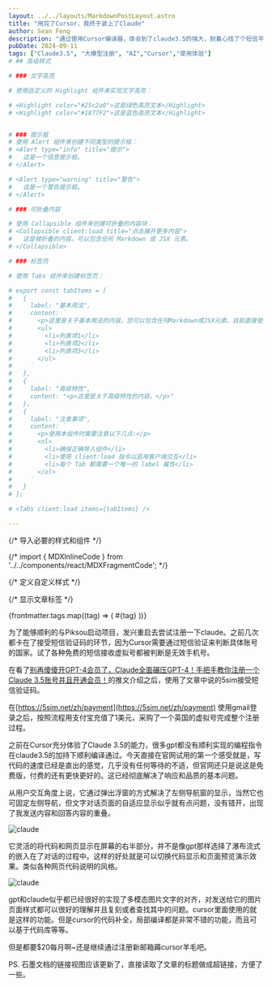 ```yaml
---
layout: ../../layouts/MarkdownPostLayout.astro
title: "用完了Cursor，我终于装上了Claude"
author: Sean Feng
description: "通过使用Cursor编译器，体会到了claude3.5的强大，耐着心找了个短信平台验证了claude的账号，总算是注册成功了"
pubDate: 2024-09-11
tags: ["Claude3.5", "大模型注册", "AI","Cursor","使用体验"]
# ## 高级样式

# ### 文字高亮

# 使用自定义的 Highlight 组件来实现文字高亮：

# <Highlight color="#25c2a0">这是绿色高亮文本</Highlight>
# <Highlight color="#1877F2">这是蓝色高亮文本</Highlight>


# ### 提示框
# 使用 Alert 组件来创建不同类型的提示框：
# <Alert type="info" title="提示">
#   这是一个信息提示框。
# </Alert>

# <Alert type="warning" title="警告">
#   这是一个警告提示框。
# </Alert>

# ### 可折叠内容

# 使用 Collapsible 组件来创建可折叠的内容块：
# <Collapsible client:load title="点击展开更多内容">
#   这是被折叠的内容。可以包含任何 Markdown 或 JSX 元素。
# </Collapsible>

# ### 标签页

# 使用 Tabs 组件来创建标签页：

# export const tabItems = [
#   {
#     label: "基本用法",
#     content: `
#       <p>这里是关于基本用法的内容。您可以包含任何Markdown或JSX元素。目前直接使用tabs组件会报错，所以暂时使用这个妥协方案。</p>
#       <ul>
#         <li>列表项1</li>
#         <li>列表项2</li>
#         <li>列表项3</li>
#       </ul>
#     `
#   },
#   {
#     label: "高级特性",
#     content: "<p>这里是关于高级特性的内容。</p>"
#   },
#   {
#     label: "注意事项",
#     content: `
#       <p>使用本组件时需要注意以下几点:</p>
#       <ol>
#         <li>确保正确导入组件</li>
#         <li>使用 client:load 指令以启用客户端交互</li>
#         <li>每个 Tab 都需要一个唯一的 label 属性</li>
#       </ol>
#     `
#   }
# ];

# <Tabs client:load items={tabItems} />

---
```


{/* 导入必要的样式和组件 */}

{/* import { MDXInlineCode } from '../../components/react/MDXFragmentCode'; */}

{/* 定义自定义样式 */}
<style>
{`
  @keyframes fadeIn {
    0% { opacity: 0; }
    100% { opacity: 1; }
  }
`}
</style>

{/* 显示文章标签 */}
<div className="flex justify-center flex-wrap gap-2 mb-4">
  {frontmatter.tags.map((tag) => (
    <span key={tag} className="inline-block bg-gray-200 rounded-full px-3 py-1 text-sm font-semibold text-gray-700">
      #{tag}
    </span>
  ))}
</div>

为了能够顺利的与Piksou启动项目，发兴重启去尝试注册一下claude。之前几次都卡在了接受短信验证码的环节，因为Cursor需要通过短信验证来判断具体账号的国家。试了各种免费的短信接收虚拟号都被判断是无效手机号。


在看了[别再傻傻开GPT-4会员了，Claude全面碾压GPT-4！手把手教你注册一个Claude 3.5账号并且开通会员！](https://mp.weixin.qq.com/s/rAQu6p3mO8HNHRQKSwTCSw)的推文介绍之后，使用了文章中说的5sim接受短信验证码。


在[https://5sim.net/zh/payment](https://5sim.net/zh/payment) 使用gmail登录之后，按照流程用支付宝充值了1美元，采购了一个英国的虚拟号完成整个注册过程。


之前在Cursor充分体验了Claude 3.5的能力，很多gpt都没有顺利实现的编程指令在claude3.5的加持下顺利编译通过。今天直接在官网试用的第一个感受就是，写代码的速度已经是直出的感觉，几乎没有任何等待的不适，但官网还只是说这是免费版，付费的还有更快更好的。这已经彻底解决了响应和品质的基本问题。


从用户交互角度上说，它通过弹出浮窗的方式解决了左侧导航窗的显示，当然它也可固定左侧导航，但文字对话页面的自适应显示似乎就有点问题，没有错开，出现了我发送内容和回答内容的重叠。

<image src="/SeanBlog/pictures/claude01.png" alt="claude"></image>

它灵活的将代码和网页显示在屏幕的右半部分，并不是像gpt那样选择了瀑布流式的嵌入在了对话的过程中。这样的好处就是可以切换代码显示和页面预览演示效果。类似各种网页代码说明的风格。

<image src="/SeanBlog/pictures/claude02.png" alt="claude"></image>


gpt和claude似乎都已经很好的实现了多模态图片文字的对齐，对发送给它的图片页面样式都可以很好的理解并且复刻或者查找其中的问题。cursor里面使用的就是这样的功能。但是cursor的代码补全，局部编译都是非常不错的功能，而且可以基于代码库等等。


但是都要$20每月啊~还是继续通过注册新邮箱薅cursor羊毛吧。



PS. 石墨文档的链接视图应该更新了，直接读取了文章的标题做成超链接，方便了一些。

